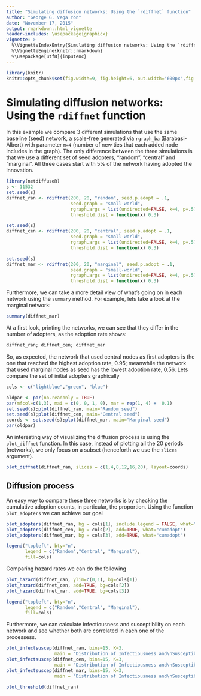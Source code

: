 ```yaml
---
title: "Simulating diffusion networks: Using the `rdiffnet` function"
author: "George G. Vega Yon"
date: "November 17, 2015"
output: rmarkdown::html_vignette
header-includes: \usepackage{graphicx}
vignette: >
  %\VignetteIndexEntry{Simulating diffusion networks: Using the `rdiffnet` function}
  %\VignetteEngine{knitr::rmarkdown}
  %\usepackage[utf8]{inputenc}
---
```


```r
library(knitr)
knitr::opts_chunk$set(fig.width=9, fig.height=6, out.width="600px",fig.align = "center")
```


# Simulating diffusion networks: Using the `rdiffnet` function

In this example we compare 3 different simulations that use the same baseline (seed) network, a scale-free generated via `rgraph_ba` (Barabasi-Albert) with parameter `m=4` (number of new ties that each added node includes in the graph). The only difference between the three simulations is that we use a different set of seed adopters, "random", "central" and "marginal". All three cases start with 5% of the network having adopted the innovation.

```r
library(netdiffuseR)
s <- 11532
set.seed(s)
diffnet_ran <- rdiffnet(200, 20, "random", seed.p.adopt = .1,
                        seed.graph = "small-world",
                        rgraph.args = list(undirected=FALSE, k=4, p=.5),
                        threshold.dist = function(x) 0.3)

set.seed(s)
diffnet_cen <- rdiffnet(200, 20, "central", seed.p.adopt = .1,
                        seed.graph = "small-world",
                        rgraph.args = list(undirected=FALSE, k=4, p=.5),
                        threshold.dist = function(x) 0.3)

set.seed(s)
diffnet_mar <- rdiffnet(200, 20, "marginal", seed.p.adopt = .1,
                        seed.graph = "small-world",
                        rgraph.args = list(undirected=FALSE, k=4, p=.5),
                        threshold.dist = function(x) 0.3)

```

Furthermore, we can take a more detail view of what's going on in each network using the `summary` method. For example, lets take a look at the marginal network:

```r
summary(diffnet_mar)
```


At a first look, printing the networks, we can see that they differ in the number of adopters, as the adoption rate shows:

```r
diffnet_ran; diffnet_cen; diffnet_mar
```

So, as expected, the network that used central nodes as first adopters is the one that reached the highest adoption rate, 0.95; meanwhile the network that used marginal nodes as seed has the lowest adoption rate, 0.56. Lets compare the set of initial adopters graphically

```r
cols <- c("lightblue","green", "blue")

oldpar <- par(no.readonly = TRUE)
par(mfcol=c(1,3), mai = c(0, 0, 1, 0), mar = rep(1, 4) +  0.1)
set.seed(s);plot(diffnet_ran, main="Random seed")
set.seed(s);plot(diffnet_cen, main="Central seed")
coords <- set.seed(s);plot(diffnet_mar, main="Marginal seed")
par(oldpar)
```

An interesting way of visualizing the diffusion process is using the `plot_diffnet` function. In this case, instead of plotting all the 20 periods (networks), we only focus on a subset (henceforth we use the `slices` argument).

```r
plot_diffnet(diffnet_ran, slices = c(1,4,8,12,16,20), layout=coords)
```


## Diffusion process

An easy way to compare these three networks is by checking the cumulative adoption counts, in particular, the proportion. Using the function `plot_adopters` we can achieve our goal

```r
plot_adopters(diffnet_ran, bg = cols[1], include.legend = FALSE, what="cumadopt")
plot_adopters(diffnet_cen, bg = cols[2], add=TRUE, what="cumadopt")
plot_adopters(diffnet_mar, bg = cols[3], add=TRUE, what="cumadopt")

legend("topleft", bty="n",
       legend = c("Random","Central", "Marginal"),
       fill=cols)
```

Comparing hazard rates we can do the following

```r
plot_hazard(diffnet_ran, ylim=c(0,1), bg=cols[1])
plot_hazard(diffnet_cen, add=TRUE, bg=cols[2])
plot_hazard(diffnet_mar, add=TRUE, bg=cols[3])

legend("topleft", bty="n",
       legend = c("Random","Central", "Marginal"),
       fill=cols)
```

Furthermore, we can calculate infectiousness and susceptibility on each network and see whether both are correlated in each one of the processess.

```r
plot_infectsuscep(diffnet_ran, bins=15, K=3, 
                  main = "Distribution of Infectiousness and\nSusceptibility (Random)")
plot_infectsuscep(diffnet_cen, bins=15, K=3, 
                  main = "Distribution of Infectiousness and\nSusceptibility (Central)")
plot_infectsuscep(diffnet_mar, bins=15, K=3, 
                  main = "Distribution of Infectiousness and\nSusceptibility (Marginal)")
```



```r
plot_threshold(diffnet_ran)
```

